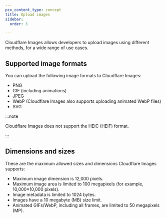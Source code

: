 ```yaml
---
pcx_content_type: concept
title: Upload images
sidebar:
  order: 3

---
```


Cloudflare Images allows developers to upload images using different methods, for a wide range of use cases.

## Supported image formats

You can upload the following image formats to Cloudflare Images:

* PNG
* GIF (including animations)
* JPEG
* WebP (Cloudflare Images also supports uploading animated WebP files)
* SVG

:::note


Cloudflare Images does not support the HEIC (HEIF) format.


:::

## Dimensions and sizes

These are the maximum allowed sizes and dimensions Cloudflare Images supports:

* Maximum image dimension is 12,000 pixels.
* Maximum image area is limited to 100 megapixels (for example, 10,000×10,000 pixels).
* Image metadata is limited to 1024 bytes.
* Images have a 10 megabyte (MB) size limit.
* Animated GIFs/WebP, including all frames, are limited to 50 megapixels (MP).
